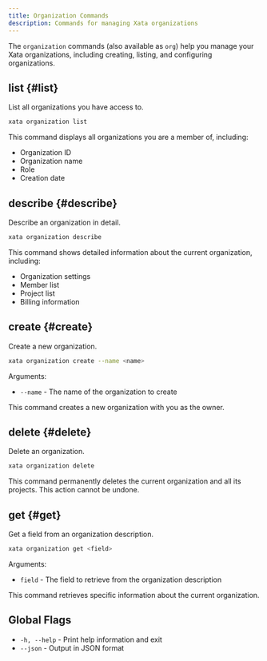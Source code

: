 ```yaml
---
title: Organization Commands
description: Commands for managing Xata organizations
---
```


The `organization` commands (also available as `org`) help you manage your Xata organizations, including creating, listing, and configuring organizations.

## list {#list}

List all organizations you have access to.

```bash
xata organization list
```

This command displays all organizations you are a member of, including:
- Organization ID
- Organization name
- Role
- Creation date

## describe {#describe}

Describe an organization in detail.

```bash
xata organization describe
```

This command shows detailed information about the current organization, including:
- Organization settings
- Member list
- Project list
- Billing information

## create {#create}

Create a new organization.

```bash
xata organization create --name <name>
```

Arguments:
- `--name` - The name of the organization to create

This command creates a new organization with you as the owner.

## delete {#delete}

Delete an organization.

```bash
xata organization delete
```

This command permanently deletes the current organization and all its projects. This action cannot be undone.

## get {#get}

Get a field from an organization description.

```bash
xata organization get <field>
```

Arguments:
- `field` - The field to retrieve from the organization description

This command retrieves specific information about the current organization.

## Global Flags

- `-h, --help` - Print help information and exit
- `--json` - Output in JSON format 